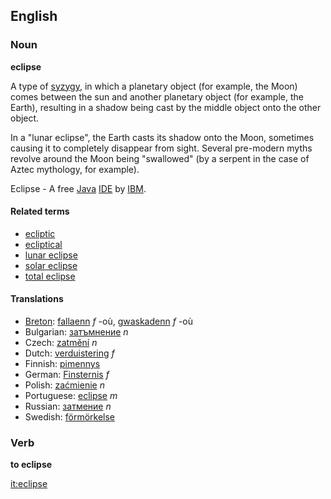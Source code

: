 ==English==
===Noun===
'''eclipse'''

A type of [[syzygy]], in which a planetary object (for example, the Moon) comes between the sun and another planetary object (for example, the Earth), resulting in a shadow being cast by the middle object onto the other object.

In a "lunar eclipse", the Earth casts its shadow onto the Moon, sometimes causing it to completely disappear from sight.  Several pre-modern myths revolve around the Moon being "swallowed" (by a serpent in the case of Aztec mythology, for example).

Eclipse - A free [[Java]] [[IDE]] by [[IBM]].

====Related terms====
*[[ecliptic]]
*[[ecliptical]]
*[[lunar eclipse]]
*[[solar eclipse]]
*[[total eclipse]]

====Translations====
*[[Breton]]: [[fallaenn]] ''f'' -où, [[gwaskadenn]] ''f'' -où
*Bulgarian: [[затъмнение]] ''n''
*Czech: [[zatmění]] ''n''
*Dutch: [[verduistering]] ''f''
*Finnish: [[pimennys]]
*German: [[Finsternis]] ''f''
*Polish: [[zaćmienie]] ''n''
*Portuguese: [[eclipse]] ''m''
*Russian: [[затмение]] ''n''
*Swedish: [[förmörkelse]]

===Verb===
'''to eclipse'''

[[it:eclipse]]